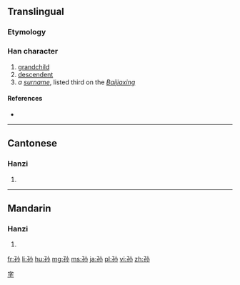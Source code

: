 {{also|孫}}
==Translingual==

===Etymology===
{{Han simp|孫|f=系|t=小}}

===Han character===
{{Han char|rn=39|rad=子|as=03|sn=6|four=|canj=弓木火 (NDF)}}

# [[grandchild]]
# [[descendent]]
# ''a [[surname]]'', listed third on the ''[[:w:Baijiaxing|Baijiaxing]]''

====References====
* {{Han ref|kx=0278.041|hdz=21010.010|uh=5B59|ud=23385}}

----

==Cantonese==

===Hanzi===
{{yue-hanzi|jyut=|y=syun1|tra=孫}}

# {{defn|lang=yue|sort=子03}}

----

==Mandarin==

===Hanzi===
{{cmn-hanzi|tra=孫|pin=[[sūn]] ([[sun1]]), [[Sūn]] ([[Sun1]])|wg=sun<sup>1</sup>, Sun<sup>1</sup>}}

# {{defn|lang=cmn|sort=子03}}

[[Category:Mandarin surnames|字]]

[[fr:孙]]
[[li:孙]]
[[hu:孙]]
[[mg:孙]]
[[ms:孙]]
[[ja:孙]]
[[pl:孙]]
[[vi:孙]]
[[zh:孙]]